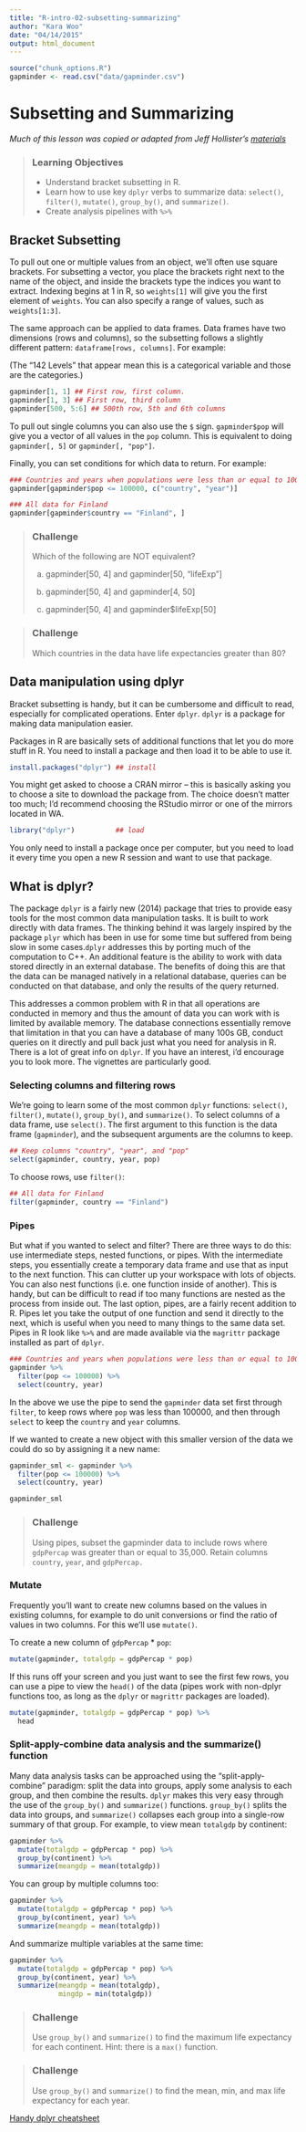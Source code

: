 ```yaml
---
title: "R-intro-02-subsetting-summarizing"
author: "Kara Woo"
date: "04/14/2015"
output: html_document
---
```


```r
source("chunk_options.R")
gapminder <- read.csv("data/gapminder.csv")
```

# Subsetting and Summarizing

*Much of this lesson was copied or adapted from Jeff Hollister's [materials](http://usepa.github.io/introR/2015/01/14/03-Clean/)*

> ### Learning Objectives {.objectives}
>
> * Understand bracket subsetting in R.
> * Learn how to use key `dplyr` verbs to summarize data: `select()`, 
>   `filter()`, `mutate()`, `group_by()`, and `summarize()`.
> * Create analysis pipelines with `%>%`

## Bracket Subsetting

To pull out one or multiple values from an object, we'll often use square
brackets. For subsetting a vector, you place the brackets right next to the name
of the object, and inside the brackets type the indices you want to extract.
Indexing begins at 1 in R, so `weights[1]` will give you the first element of 
`weights`. You can also specify a range of values, such as `weights[1:3]`.

The same approach can be applied to data frames. Data frames have two dimensions
(rows and columns), so the subsetting follows a slightly different pattern:
`dataframe[rows, columns]`. For example:

(The "142 Levels" that appear mean this is a categorical variable and those are
the categories.)

```r
gapminder[1, 1] ## First row, first column.
gapminder[1, 3] ## First row, third column
gapminder[500, 5:6] ## 500th row, 5th and 6th columns
```

To pull out single columns you can also use the `$` sign. `gapminder$pop` will 
give you a vector of all values in the `pop` column. This is equivalent to doing
`gapminder[, 5]` or `gapminder[, "pop"]`.

Finally, you can set conditions for which data to return. For example:

```r
### Countries and years when populations were less than or equal to 100000
gapminder[gapminder$pop <= 100000, c("country", "year")]

### All data for Finland
gapminder[gapminder$country == "Finland", ]
```

> ### Challenge {.challenge}
>
> Which of the following are NOT equivalent?
>
> a) gapminder[50, 4] and gapminder[50, "lifeExp"]
>
> b) gapminder[50, 4] and gapminder[4, 50]
>
> c) gapminder[50, 4] and gapminder$lifeExp[50]

> ### Challenge {.challenge}
>
> Which countries in the data have life expectancies greater than 80?

## Data manipulation using dplyr

Bracket subsetting is handy, but it can be cumbersome and difficult to read,
especially for complicated operations. Enter `dplyr`. `dplyr` is a package for 
making data manipulation easier.

Packages in R are basically sets of additional functions that let you do more
stuff in R. You need to install a package and then load it to be able to use it.

```r
install.packages("dplyr") ## install 
``` 

You might get asked to choose a CRAN mirror -- this is basically asking you to
choose a site to download the package from. The choice doesn't matter too much;
I'd recommend choosing the RStudio mirror or one of the mirrors located in WA.

```r
library("dplyr")          ## load
```

You only need to install a package once per computer, but you need to load it 
every time you open a new R session and want to use that package.

## What is dplyr?

The package `dplyr` is a fairly new (2014) package that tries to provide easy
tools for the most common data manipulation tasks. It is built to work directly
with data frames. The thinking behind it was largely inspired by the package
`plyr` which has been in use for some time but suffered from being slow in some
cases.` dplyr` addresses this by porting much of the computation to C++. An
additional feature is the ability to work with data stored directly in an
external database. The benefits of doing this are that the data can be managed
natively in a relational database, queries can be conducted on that database,
and only the results of the query returned.

This addresses a common problem with R in that all operations are conducted in
memory and thus the amount of data you can work with is limited by available
memory. The database connections essentially remove that limitation in that you
can have a database of many 100s GB, conduct queries on it directly and pull
back just what you need for analysis in R. There is a lot of great info on
`dplyr`. If you have an interest, i’d encourage you to look more. The vignettes
are particularly good.

### Selecting columns and filtering rows

We're going to learn some of the most common `dplyr` functions: `select()`,
`filter()`, `mutate()`, `group_by()`, and `summarize()`. To select columns of a
data frame, use `select()`. The first argument to this function is the data
frame (`gapminder`), and the subsequent arguments are the columns to keep.

```r
## Keep columns "country", "year", and "pop"
select(gapminder, country, year, pop)
```

To choose rows, use `filter()`:

```r
## All data for Finland
filter(gapminder, country == "Finland")
```

### Pipes

But what if you wanted to select and filter? There are three ways to do this:
use intermediate steps, nested functions, or pipes. With the intermediate steps,
you essentially create a temporary data frame and use that as input to the next
function. This can clutter up your workspace with lots of objects. You can also
nest functions (i.e. one function inside of another).  This is handy, but can be
difficult to read if too many functions are nested as the process from inside
out. The last option, pipes, are a fairly recent addition to R. Pipes let you
take the output of one function and send it directly to the next, which is
useful when you need to many things to the same data set.  Pipes in R look like
`%>%` and are made available via the `magrittr` package installed as
part of `dplyr`.

```r
### Countries and years when populations were less than or equal to 10000
gapminder %>%
  filter(pop <= 100000) %>%
  select(country, year)
```

In the above we use the pipe to send the `gapminder` data set first through
`filter`, to keep rows where `pop` was less than 100000, and then through
`select` to keep the `country` and `year` columns.

If we wanted to create a new object with this smaller version of the data we
could do so by assigning it a new name:

```r
gapminder_sml <- gapminder %>%
  filter(pop <= 100000) %>%
  select(country, year)

gapminder_sml
```

> ### Challenge {.challenge}
>
> Using pipes, subset the gapminder data to include rows where `gdpPercap` was
> greater than or equal to 35,000. Retain columns `country`, `year`, and
> `gdpPercap.`

### Mutate

Frequently you'll want to create new columns based on the values in existing
columns, for example to do unit conversions or find the ratio of values in two
columns. For this we'll use `mutate()`. 

To create a new column of `gdpPercap` * `pop`:

```r
mutate(gapminder, totalgdp = gdpPercap * pop)
```

If this runs off your screen and you just want to see the first few rows, you
can use a pipe to view the `head()` of the data (pipes work with non-dplyr
functions too, as long as the `dplyr` or `magrittr` packages are loaded).

```r
mutate(gapminder, totalgdp = gdpPercap * pop) %>%
  head
```

### Split-apply-combine data analysis and the summarize() function

Many data analysis tasks can be approached using the "split-apply-combine"
paradigm: split the data into groups, apply some analysis to each group, and
then combine the results. `dplyr` makes this very easy through the use of the
`group_by()` and `summarize()` functions. `group_by()` splits the data into
groups, and `summarize()` collapses each group into a single-row summary of that
group. For example, to view mean `totalgdp` by continent:

```r
gapminder %>%
  mutate(totalgdp = gdpPercap * pop) %>%
  group_by(continent) %>%
  summarize(meangdp = mean(totalgdp))
```

You can group by multiple columns too:

```r
gapminder %>%
  mutate(totalgdp = gdpPercap * pop) %>%
  group_by(continent, year) %>%
  summarize(meangdp = mean(totalgdp))
```

And summarize multiple variables at the same time:

```r
gapminder %>%
  mutate(totalgdp = gdpPercap * pop) %>%
  group_by(continent, year) %>%
  summarize(meangdp = mean(totalgdp),
            mingdp = min(totalgdp))
```

> ### Challenge {.challenge}
>
> Use `group_by()` and `summarize()` to find the maximum life expectancy for
> each continent. Hint: there is a `max()` function.

> ### Challenge {.challenge}
>
> Use `group_by()` and `summarize()` to find the mean, min, and max life
> expectancy for each year.

[Handy dplyr cheatsheet](http://www.rstudio.com/wp-content/uploads/2015/02/data-wrangling-cheatsheet.pdf)
